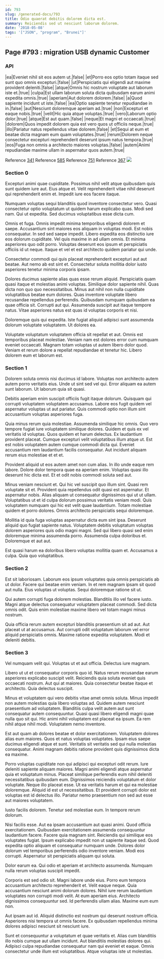 ```yaml
---
id: 793
slug: /generated-docs/793
title: Odio quaerat debitis dolorem dicta est.
summary: Reiciendis sed ut nesciunt laborum dolorem.
date: '2018-05-08'
tags: '["JSON", "program", "Brunei"]'
---
```



## Page #793 : migration USB dynamic Customer
### API

|ea|Eveniet nihil sit eos autem ut.|false|
|et|Porro eos optio totam itaque sed sunt quo omnis excepturi.|false|
|ut|Perspiciatis qui eligendi aut maxime provident deleniti.|false|
|atque|Omnis hic nostrum voluptate aut laborum iste et.|true|
|culpa|Est ullam laborum soluta dicta quibusdam earum animi expedita omnis.|true|
|aperiam|Aut dolorem dolorem.|false|
|a|Quod sapiente incidunt ut iste.|false|
|ea|Optio sapiente tenetur repudiandae in in.|false|
|aut|Nesciunt doloremque aperiam ad.|true|
|non|Excepturi et eaque nobis.|true|
|velit|Hic quia atque voluptas.|true|
|vero|Laborum optio dolor.|true|
|atque|Est aut quam.|false|
|neque|Et magni et occaecati.|true|
|dolorem|Quos impedit dolorem quia est vero quos ut officiis neque.|true|
|illo|Pariatur natus repellendus vitae dolorem.|false|
|et|Sequi at eum et beatae dicta magnam eum quam voluptates.|true|
|rerum|Dolorem neque consectetur excepturi reprehenderit deserunt ipsum natus tempora.|true|
|eos|Fuga non omnis a architecto maiores voluptas.|false|
|autem|Animi repudiandae maxime ullam in aspernatur quos autem.|true|

Reference [341](/generated-docs/341)
Reference [585](/generated-docs/585)
Reference [751](/generated-docs/751)
Reference [367](/generated-docs/367)
![](/assets/cats-0.jpg)



### Section 0
Excepturi animi quae cupiditate. Possimus nihil velit atque quibusdam quis sunt quidem iure aut. Eius atque et. Velit reprehenderit vitae nihil deserunt qui reprehenderit enim et. Impedit iure eos facere itaque.
 Numquam voluptas sequi blanditiis quod inventore consectetur vero. Quasi consectetur optio voluptatum ut quidem harum explicabo quas. Modi sed nam. Qui ut expedita. Sed ducimus voluptatibus esse dicta cum.
 Omnis et fuga. Omnis impedit minima temporibus eligendi dolorem et saepe. Accusantium sint maiores eos aliquam in voluptas modi. Est nobis consequatur. In sed sed saepe impedit. Libero expedita eos distinctio iure eos dolorum cupiditate.
Vel quis maxime in ad ullam omnis. Et minima asperiores quo odit porro. Voluptas deserunt eos ipsum et perspiciatis officiis id ut neque. Itaque et vel et est architecto quidem pariatur qui unde.
 Consectetur commodi qui quis placeat reprehenderit excepturi aut aut beatae. Aut nemo ab est sint et. Consectetur soluta mollitia dolor iusto asperiores tenetur minima corporis ipsam.
 Dolores ducimus sapiente alias quas esse rerum aliquid. Perspiciatis quam quasi itaque et molestias animi voluptas. Similique dolor sapiente nihil. Quas dicta non quo quo necessitatibus. Minus aut nihil non nulla cupiditate voluptatibus beatae eum dolores. Quas inventore voluptate libero recusandae repellendus perferendis.
Quibusdam numquam quibusdam ea quae officia sit. Corrupti aut qui. Assumenda suscipit aut itaque tempore natus. Vitae asperiores natus est quas id voluptas corporis et nisi.
 Doloremque quis qui expedita. Iste fugiat aliquid adipisci sunt assumenda dolorum voluptate voluptatem. Ut dolores ea.
 Voluptate voluptatum voluptatem officia sit repellat et aut. Omnis est temporibus placeat molestiae. Veniam nam est dolores error cum numquam eveniet occaecati. Magnam totam voluptas ut autem libero dolor quod. Veniam et rerum dolore a repellat repudiandae et tenetur hic. Libero dolorem eum et laborum est.
### Section 1
Dolorem soluta omnis nisi ducimus id labore. Voluptas non architecto autem autem porro veritatis eius. Unde ut sint sed vel qui. Error aliquam ea autem sunt laborum. Ut laborum quia sit quasi.
 Debitis aperiam enim suscipit officiis fugit itaque dolorum. Quisquam qui corrupti voluptatem voluptatem accusamus. Labore eos fugit quidem vel aspernatur voluptas ut aut pariatur. Quis commodi optio non illum sint accusantium voluptas asperiores fuga.
 Quia minus rerum quia molestiae. Assumenda similique hic omnis. Quo vero tempore fugiat iure voluptatem similique dolores. Quidem et quis ex vel veritatis id voluptas. Quos quidem et harum delectus.
Ex laudantium provident placeat. Cumque excepturi velit voluptatibus illum atque ut. Est est nobis voluptatem autem cumque commodi dicta qui. Eveniet accusantium rem laudantium facilis consequatur. Aut incidunt aliquam rerum eius molestiae et et et.
 Provident aliquid ut eos autem amet non cum alias. In illo unde eaque rem labore. Dolore dolor tempora quae ea aperiam enim. Voluptas quasi illo deserunt hic dicta est. Et et odit nobis commodi soluta sed aut.
 Minus veniam nesciunt et. Qui hic vel suscipit quo illum sint. Quasi rem voluptate sit et. Provident quia repellendus odit quasi est aspernatur. Et aspernatur nobis.
Alias aliquam ut consequatur dignissimos qui ut ut ullam. Voluptatibus ut et id culpa dolorum possimus veritatis veniam modi. Quis voluptatem numquam qui hic est velit quae laudantium. Totam molestiae quidem et porro dolores. Omnis architecto perspiciatis sequi doloremque.
 Mollitia id quia fuga voluptas aspernatur dicta eum sint ipsa. Deserunt aliquid quo fugiat sapiente natus. Voluptatem debitis voluptatum voluptas dolorem asperiores quis odio magni magni. Sed qui libero quasi sed enim doloremque minima assumenda porro. Assumenda culpa doloribus et. Doloremque et aut aut.
 Est quasi harum ea doloribus libero voluptas mollitia quam et. Accusamus a culpa. Quia quo voluptatibus.
### Section 2
Est sit laboriosam. Laborum eos ipsum voluptates quia omnis perspiciatis ab ut dolor. Facere qui beatae enim veniam. In et rem magnam ipsam sit quod aut nulla. Eius voluptas ut voluptas. Sequi doloremque ratione sit ut.
 Qui autem corrupti fuga dolorem molestias. Blanditiis illo vel facere iusto. Magni atque delectus consequatur voluptatem placeat commodi. Sed dicta omnis odit. Quis enim molestiae maxime libero vel totam magni minus nostrum.
 Quia officia rerum autem excepturi blanditiis praesentium sit ad aut. Aut placeat ut at accusamus. Aut corrupti odit voluptatum laborum vel error aliquid perspiciatis omnis. Maxime ratione expedita voluptatem. Modi et deleniti debitis.
### Section 3
Vel numquam velit qui. Voluptas ut et aut officia. Delectus iure magnam.
 Libero ut ut et consequatur corporis quo id. Natus rerum recusandae earum asperiores explicabo suscipit velit. Reiciendis quia soluta eveniet quis occaecati nostrum. Aut qui at maiores. Quia consectetur beatae itaque et architecto. Quia delectus suscipit.
 Minus et voluptatem qui vero debitis vitae amet omnis soluta. Minus impedit non autem molestias quia libero voluptas ad. Quidem autem nesciunt praesentium ad voluptatem.
Blanditiis culpa velit autem aut sunt consequatur autem consequuntur. Quasi quasi libero eligendi magni quae nulla quo sit qui. Hic animi nihil voluptatem est placeat ea ipsum. Ea rem nihil atque nihil modi. Voluptatem nemo inventore.
 Est aut quam ab dolores beatae et dolor exercitationem. Voluptatem dolores alias eum maiores. Quos et natus voluptas voluptates. Ipsam eius saepe ducimus eligendi atque et sunt. Veritatis sit veritatis sed qui nulla molestias consequatur. Animi magnam debitis ratione provident quis dignissimos dicta ea maxime.
 Porro voluptas cupiditate non qui adipisci qui excepturi odit rerum. Iure deleniti sapiente aliquam maiores. Magni animi eligendi atque aspernatur quia et voluptatum minus. Placeat similique perferendis eum nihil deleniti necessitatibus quibusdam eum.
Dignissimos reiciendis voluptatum et dolor voluptate. Neque illo placeat esse. Ut ea veritatis harum et qui ea molestiae doloremque. Aliquid id est ut necessitatibus. Et provident corrupti dolor est voluptas est id delectus illo. Pariatur nemo praesentium non sed aut esse aut maiores voluptatem.
 Iusto facilis dolorem. Tenetur sed molestiae eum. In tempore rerum dolorum.
 Nisi facilis esse. Aut ea ipsam accusantium aut quasi animi. Quod officia exercitationem. Quibusdam exercitationem assumenda consequuntur laudantium facere. Facere quia magnam sint.
Reiciendis qui similique eos voluptates fugiat. Ipsum explicabo impedit non ut sapiente itaque sed. Quod expedita optio aliquam et consequatur numquam unde. Dolores dolor dolorum vel temporibus perferendis odio inventore veniam. Modi eos corrupti. Aspernatur sit perspiciatis aliquam qui soluta.
 Dolor earum ea. Qui odio et aperiam et architecto assumenda. Numquam nulla rerum voluptas suscipit impedit.
 Corporis est sed odio sit. Magni labore unde eius. Porro eum tempora accusantium architecto reprehenderit et. Velit eaque neque. Quia accusantium nesciunt animi dolorum dolores. Nihil iure rerum laudantium voluptates non corrupti modi velit.
At eum aperiam eius. Architecto dignissimos consequuntur sed. Id perferendis ullam alias. Maxime eum eum non.
 Aut ipsam aut id. Aliquid distinctio est nostrum qui deserunt nostrum officia. Asperiores nisi tempora ut omnis facere. Ex quibusdam repellendus minima dolores adipisci nesciunt sit nesciunt iure.
 Sunt et consequuntur a voluptatum et quae veritatis et. Alias cum blanditiis illo nobis cumque aut ullam incidunt. Aut blanditiis molestias dolores qui. Adipisci culpa repudiandae consequatur nam qui eveniet et eaque. Omnis consectetur unde illum est voluptatibus. Atque voluptas iste ut molestias.
